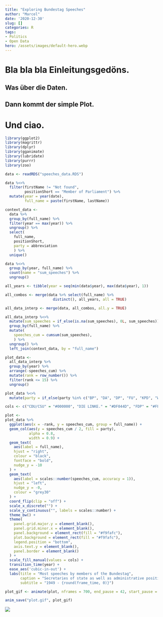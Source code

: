 ```yaml
---
title: "Exploring Bundestag Speeches"
author: "Marcel"
date: '2020-12-30'
slug: []
categories: R
tags:
- Politics
- Open Data
hero: /assets/images/default-hero.webp
---
```


# Bla bla bla Einleitungsgedöns. 

## Was über die Daten.

## Dann kommt der simple Plot. 

# Und ciao.

```r

library(ggplot2)
library(magrittr)
library(dplyr)
library(gganimate)
library(lubridate)
library(purrr)
library(zoo)

```

```r

data <- readRDS("speeches_data.RDS")

```


```r

data %<>%
  filter(firstName != "Not found",
         positionShort == "Member of Parliament") %>%
  mutate(year = year(date),
         full_name = paste(firstName, lastName))

context_data <- 
  data %>%
  group_by(full_name) %>%
  filter(year == max(year)) %>%
  ungroup() %>%
  select(
    full_name,
    positionShort,
    party = abbreviation
    ) %>% 
  unique()

data %<>%
  group_by(year, full_name) %>% 
  count(name = "sum_speeches") %>% 
  ungroup()

all_years <- tibble(year = seq(min(data$year), max(data$year), 1))

all_combos <- merge(data %>% select(full_name) %>% 
                      distinct(), all_years, all = TRUE)

all_data_interp <- merge(data, all_combos, all.y = TRUE)

all_data_interp %<>%
  mutate(sum_speeches = if_else(is.na(sum_speeches), 0L, sum_speeches)) %>% 
  group_by(full_name) %>% 
  mutate(
    speeches_cum = cumsum(sum_speeches),
    ) %>% 
  ungroup() %>% 
  left_join(context_data, by = "full_name")

plot_data <- 
  all_data_interp %>% 
  group_by(year) %>% 
  arrange(-speeches_cum) %>% 
  mutate(rank = row_number()) %>% 
  filter(rank <= 15) %>% 
  ungroup()

plot_data %<>%
  mutate(party = if_else(party %in% c("BP", "DA", "DP", "FU", "KPD", "WAV", "GB/BHE"), "other", party))

cols <- c("CDU/CSU" = "#000000", "DIE LINKE." = "#DF044D", "FDP" = "#FFED00", "Grüne" = "#347020", "other" = "grey", "SPD" = "#E30400")

```

```r

plot <-
plot_data %>%
  ggplot(aes(x = -rank, y = speeches_cum, group = full_name)) +
  geom_col(aes(y = speeches_cum / 2, fill = party),
           alpha = 0.8,
           width = 0.9) +
  geom_text(
    aes(label = full_name),
    hjust = "right",
    colour = "black",
    fontface = "bold",
    nudge_y = -10
  ) +
  geom_text(
    aes(label = scales::number(speeches_cum, accuracy = 1)),
    hjust = "left",
    nudge_y = -0,
    colour = "grey30"
  ) +
  coord_flip(clip = "off") +
  scale_x_discrete("") +
  scale_y_continuous("", labels = scales::number) +
  theme_bw() +
  theme(
    panel.grid.major.y = element_blank(),
    panel.grid.minor.x = element_blank(),
    panel.background = element_rect(fill = "#f9fafc"),
    plot.background = element_rect(fill = "#f9fafc"),
    legend.position = "bottom",
    axis.text.y = element_blank(),
    panel.border = element_blank()
  ) +
  scale_fill_manual(values = cols) +
  transition_time(year) +
  ease_aes('cubic-in-out') +
  labs(title = "Most speeches by members of the Bundestag",
       caption = "Secretaries of state as well as administrative positions are excluded",
       subtitle = "1949 - {round(frame_time, 0)}")

plot_gif <- animate(plot, nframes = 700, end_pause = 42, start_pause = 10, width = 1816, height = 1000)

anim_save("plot.gif", plot_gif)
```

![](plot.gif)
